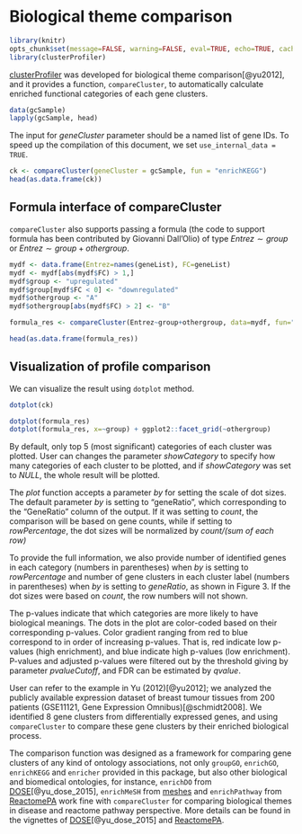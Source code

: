 
# Biological theme comparison

```r
library(knitr)
opts_chunk$set(message=FALSE, warning=FALSE, eval=TRUE, echo=TRUE, cache=TRUE)
library(clusterProfiler)
```

[clusterProfiler](https://www.bioconductor.org/packages/clusterProfiler) was developed for biological theme comparison[@yu2012], and it provides a function, `compareCluster`, to automatically calculate enriched functional categories of each gene clusters.

```r
data(gcSample)
lapply(gcSample, head)
```

The input for _geneCluster_ parameter should be a named list of gene IDs. To speed up the compilation of this document, we set `use_internal_data = TRUE`.

```r
ck <- compareCluster(geneCluster = gcSample, fun = "enrichKEGG")
head(as.data.frame(ck))
```


## Formula interface of compareCluster

`compareCluster` also supports passing a formula (the code to support formula has been contributed by Giovanni Dall'Olio) of type $Entrez \sim group$ or $Entrez \sim group + othergroup$.

```r
mydf <- data.frame(Entrez=names(geneList), FC=geneList)
mydf <- mydf[abs(mydf$FC) > 1,]
mydf$group <- "upregulated"
mydf$group[mydf$FC < 0] <- "downregulated"
mydf$othergroup <- "A"
mydf$othergroup[abs(mydf$FC) > 2] <- "B"

formula_res <- compareCluster(Entrez~group+othergroup, data=mydf, fun="enrichKEGG")

head(as.data.frame(formula_res))
```

## Visualization of profile comparison

We can visualize the result using `dotplot` method.

```r
dotplot(ck)
```

```r
dotplot(formula_res)
dotplot(formula_res, x=~group) + ggplot2::facet_grid(~othergroup)
```


By default, only top 5 (most significant) categories of each cluster
was plotted. User can changes the parameter _showCategory_ to
specify how many categories of each cluster to be plotted, and if
_showCategory_ was set to _NULL_, the whole result will
be plotted.

The _plot_ function accepts a parameter _by_ for setting the scale of dot sizes. The default parameter _by_ is setting to "geneRatio", which corresponding to the "GeneRatio" column of the output. If it was setting to _count_, the comparison will be based on gene counts, while if setting to _rowPercentage_, the dot sizes will be normalized by _count/(sum of each row)_

To provide the full information, we also provide number of identified genes in each category (numbers in parentheses) when _by_ is setting to _rowPercentage_ and number of gene clusters in each cluster label (numbers in parentheses) when _by_ is setting to _geneRatio_, as shown in Figure 3. If the dot sizes were based on _count_, the row numbers will not shown.

The p-values indicate that which categories are more likely to have biological meanings. The dots in the plot are color-coded based on their corresponding p-values. Color gradient ranging from red to blue correspond to in order of increasing p-values. That is, red indicate low p-values (high enrichment), and blue indicate high p-values (low enrichment). P-values and adjusted p-values were filtered out by the threshold giving by
parameter _pvalueCutoff_, and FDR can be estimated by _qvalue_.

User can refer to the example in Yu (2012)[@yu2012]; we analyzed the publicly available expression dataset of breast tumour tissues from 200 patients (GSE11121, Gene Expression Omnibus)[@schmidt2008]. We identified 8 gene clusters from differentially expressed genes, and using `compareCluster` to compare these gene clusters by their enriched biological process.

The comparison function was designed as a framework for comparing gene
clusters of any kind of ontology associations, not only `groupGO`,
`enrichGO`, `enrichKEGG` and `enricher` provided in this package, but
also other biological and biomedical ontologies, for instance,
`enrichDO` from [DOSE](https://www.bioconductor.org/packages/DOSE)[@yu_dose_2015], `enrichMeSH` from
[meshes](https://www.bioconductor.org/packages/meshes) and `enrichPathway` from [ReactomePA](https://www.bioconductor.org/packages/ReactomePA) work fine with `compareCluster` for comparing biological themes in disease and reactome pathway perspective. More details can be found in the vignettes of [DOSE](https://www.bioconductor.org/packages/DOSE)[@yu_dose_2015] and [ReactomePA](https://www.bioconductor.org/packages/ReactomePA).